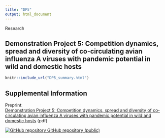 ```yaml
---
title: "DP5"
output: html_document
---
```

::: {#contributors .jumbotron .jumbotron-fluid .homepagebanner}
::: container
Research
:::
:::

## Demonstration Project 5: Competition dynamics, spread and diversity of co-circulating avian influenza A viruses with pandemic potential in wild and domestic hosts

<!---</div>

```r
knitr::opts_chunk$set(echo = TRUE)
```

## Demonstration Project 5: Competition dynamics, spread and diversity of co-circulating avian influenza A viruses with pandemic potential in wild and domestic hosts

The influenza A virus has the ability to infect a variety of species. Though transmission between species is limited, it can lead to human pandemics and panzootics among domestic animals. It is difficult to prepare for these spillover events due to a lack of knowledge of viral traits that impact human transmission and limitations in quantifying the risk of exposure to reservoir populations. The goal of DP5 is to generate new knowledge about the underlying processes impacting influenza A virus spread, transmission potential, and adaptation. This project involves creating an integrated framework to examine the collective role of epidemiological, immunological, and evolutionary processes in shaping viral phylogenies.

--->
```r
knitr::include_url("DP5_summary.html")
```
<script>iFrameResize({ log: false }, '#DP5')</script>

## Supplemental Information

<div class="container-frames">

<p>Preprint:<br>
  <a href="https://github.com/CEIDatUGA/covid-university-reopening/raw/master/manuscript.pdf" target="_blank">
  Demonstration Project 5: Competition dynamics, spread and diversity of co-circulating avian influenza A viruses with pandemic potential in wild and domestic hosts</a> (pdf)
</p>

<p>
  <a href="https://github.com/CEIDatUGA/covid-university-reopening" target="_blank">
    <img src="images/GitHub-Mark-64px.png" id="github-icon" alt="GitHub repository"/>
    GitHub repository (public)
  </a>
</p>

</div>
